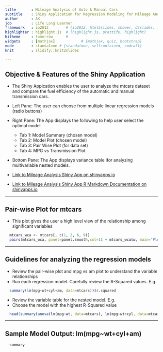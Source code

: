 ```yaml
---
title       : Mileage Analysis of Auto & Manual Cars 
subtitle    : Shiny Application for Regression Modeling for Mileage Analysis with mtcars
author      : AK
job         : Life Long Learner
framework   : io2012        # {io2012, html5slides, shower, dzslides, ...}
highlighter : highlight.js  # {highlight.js, prettify, highlight}
hitheme     : tomorrow      # 
widgets     : [mathjax]            # {mathjax, quiz, bootstrap}
mode        : standalone # {standalone, selfcontained, codraft}
knit        : slidify::knit2slides

---
```


## Objective & Features of the Shiny Application

- The Shiny Appication enables the user to analyze the mtcars dataset and compare the fuel efficiency of the automatic and manual transmission cars.

- Left Pane: The user can choose from multiple linear regression models (radio buttons)

- Right Pane: The App displays the following to help user select the optimal model

  - Tab 1: Model Summary (chosen model)
  - Tab 2: Model Plot (chosen model)
  - Tab 3: Pair Wise Plot (for data set)
  - Tab 4: MPG vs Transmission Plot
- Bottom Pane: The App displays variance table ifor analyzing multivariable nested models.
  
- <a href="https://akoratkar.shinyapps.io/AKMileageAnalysisShinyApp/">Link to Mileage Analysis Shiny App on shinyapps.io</a>
- <a href="https://akoratkar.shinyapps.io/AKInteractiveMileageAnalysisShinyDocument/">Link to Mileage Analysis Shiny App R Markdown Documentation on shinyapps.io</a>

---


## Pair-wise Plot for mtcars
- This plot gives the user a high level view of the relationship among significant variables
```r
  mtcars_wca <- mtcars[, c(1, 2, 6, 9)]
  pairs(mtcars_wca, panel=panel.smooth,col=11 + mtcars_wca$w, main="Plot 2: Pairwise plot for mpg, cyl, wt, am")

```

---

## Guidelines for analyzing the regression models
- Review the pair-wise plot and mpg vs am plot to understand the variable relationships
- Run each regression model. Carefully review the R-Squared values. E.g.
```r
  summary(lm(mpg~wt+cyl+am, data=mtcars))$r.squared

```
- Review the variable table for the nested model. E.g.
- Choose the model with the highest R-Squared value
```r
  head(summary(anova(lm(mpg~wt, data=mtcars), lm(mpg~wt+cyl, data=mtcars), lm(mpg~wt+cyl+disp, data=mtcars), lm(mpg~wt+cyl+disp+am, data=mtcars))), 2)

```

---

## Sample Model Output: lm(mpg~wt+cyl+am)
```r
  
  summary
  
```



